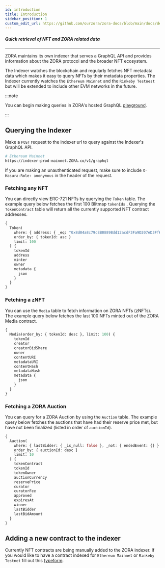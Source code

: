 ```yaml
---
id: introduction
title: Introduction
sidebar_position: 1
custom_edit_url: https://github.com/ourzora/zora-docs/blob/main/docs/developer-tools/indexer/introduction.mdx
---
```


##### Quick retrieval of NFT and ZORA related data

---

ZORA maintains its own indexer that serves a GraphQL API and provides information about the ZORA protocol and
the broader NFT ecosystem.

<!-- **[Indexer Diagram goes here]** -->

The Indexer watches the blockchain and regularly fetches NFT metadata data which makes it easy to query NFTs by their
metadata properties. The Indexer currently watches the `Ethereum Mainnet` and the `Rinkeby Testnest` but will be extended to include other EVM networks in the future.

:::note

You can begin making queries in ZORA's hosted GraphQL [playground](https://ourZORA.github.io/indexer-playground/).

:::

## Querying the Indexer

Make a `POST` request to the indexer url to query against the Indexer's GraphQL API.

```bash
# Ethereum Mainnet
https://indexer-prod-mainnet.ZORA.co/v1/graphql
```

If you are making an unauthenticated request, make sure to include `X-Hasura-Role: anonymous` in the header of the request.

### Fetching any NFT

You can directly view ERC-721 NFTs by querying the `Token` table. The example query below fetches the first 100 Blitmap `tokenIds` .
Querying the `TokenContract` table will return all the currently supported NFT contract addresses.

```graphql
{
  Token(
    where: { address: { _eq: "0x8d04a8c79cEB0889Bdd12acdF3Fa9D207eD3Ff63" } }
    order_by: { tokenId: asc }
    limit: 100
  ) {
    tokenId
    address
    minter
    owner
    metadata {
      json
    }
  }
}
```

### Fetching a zNFT

You can use the `Media` table to fetch information on ZORA NFTs (zNFTs). The example query below fetches the last 100 NFTs minted
out of the ZORA Media contract.

```graphql
{
  Media(order_by: { tokenId: desc }, limit: 100) {
    tokenId
    creator
    creatorBidShare
    owner
    contentURI
    metadataURI
    contentHash
    metadataHash
    metadata {
      json
    }
  }
}
```

### Fetching a ZORA Auction

You can query for a ZORA Auction by using the `Auction` table. The example query below fetches the auctions that have had
their reserve price met, but have not been finalized (listed in order of `auctionId`).

```graphql
{
  Auction(
    where: { lastBidder: { _is_null: false }, _not: { endedEvent: {} } }
    order_by: { auctionId: desc }
    limit: 10
  ) {
    tokenContract
    tokenId
    tokenOwner
    auctionCurrency
    reservePrice
    curator
    curatorFee
    approved
    expiresAt
    winner
    lastBidder
    lastBidAmount
  }
}
```

## Adding a new contract to the indexer

Currently NFT contracts are being manually added to the ZORA indexer. If you would like to
have a contract indexed for `Ethereum Mainnet` or `Rinkeby Testnet` fill out this [typeform](https://ourzora.typeform.com/to/cyLgJzHg).